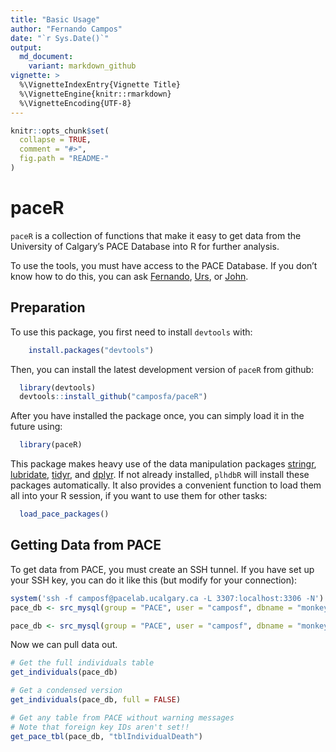 ```yaml
---
title: "Basic Usage"
author: "Fernando Campos"
date: "`r Sys.Date()`"
output:
  md_document:
    variant: markdown_github
vignette: >
  %\VignetteIndexEntry{Vignette Title}
  %\VignetteEngine{knitr::rmarkdown}
  %\VignetteEncoding{UTF-8}
---
```


```r
knitr::opts_chunk$set(
  collapse = TRUE,
  comment = "#>",
  fig.path = "README-"
)
```

# paceR

`paceR` is a collection of functions that make it easy to get data from the University of Calgary's PACE Database into R for further analysis.

To use the tools, you must have access to the PACE Database. If you don't know how to do this, you can ask [Fernando](mailto:facampos@ucalgary.ca), [Urs](mailto:urs.kalbitzer@ucalgary.ca), or [John](mailto:jaddicot@ucalgary.ca).


## Preparation

To use this package, you first need to install `devtools` with:

```r
    install.packages("devtools")
```

Then, you can install the latest development version of `paceR` from github:

```r
  library(devtools)
  devtools::install_github("camposfa/paceR")
```

After you have installed the package once, you can simply load it in the future using:

```r
  library(paceR)
```

This package makes heavy use of the data manipulation packages [stringr](http://cran.r-project.org/package=stringr), [lubridate](http://cran.r-project.org/package=lubridate), [tidyr](http://cran.r-project.org/package=tidyr), and [dplyr](http://cran.r-project.org/package=dplyr). If not already installed, `plhdbR` will install these packages automatically. It also provides a convenient function to load them all into your R session, if you want to use them for other tasks:

```r
  load_pace_packages()
```


## Getting Data from PACE

To get data from PACE, you must create an SSH tunnel. If you have set up your SSH key, you can do it like this (but modify for your connection):

```r
system('ssh -f camposf@pacelab.ucalgary.ca -L 3307:localhost:3306 -N')
pace_db <- src_mysql(group = "PACE", user = "camposf", dbname = "monkey", password = NULL)
```

```r
pace_db <- src_mysql(group = "PACE", user = "camposf", dbname = "monkey", password = NULL)
```

Now we can pull data out.

```r

# Get the full individuals table
get_individuals(pace_db)

# Get a condensed version
get_individuals(pace_db, full = FALSE)

# Get any table from PACE without warning messages
# Note that foreign key IDs aren't set!!
get_pace_tbl(pace_db, "tblIndividualDeath")

```




